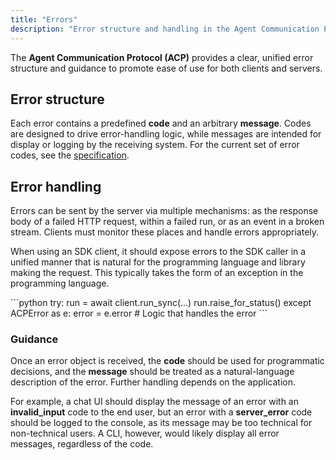 ```yaml
---
title: "Errors"
description: "Error structure and handling in the Agent Communication Protocol"
---
```


The **Agent Communication Protocol (ACP)** provides a clear, unified error structure and guidance to promote ease of use for both clients and servers.

## Error structure

Each error contains a predefined **code** and an arbitrary **message**. Codes are designed to drive error-handling logic, while messages are intended for display or logging by the receiving system. For the current set of error codes, see the [specification](https://github.com/i-am-bee/acp/blob/main/docs/spec/openapi.yaml).

## Error handling

Errors can be sent by the server via multiple mechanisms: as the response body of a failed HTTP request, within a failed run, or as an event in a broken stream. Clients must monitor these places and handle errors appropriately.

When using an SDK client, it should expose errors to the SDK caller in a unified manner that is natural for the programming language and library making the request. This typically takes the form of an exception in the programming language.

<Tabs>
    <Tab title="Python">
        ```python
        try:
            run = await client.run_sync(...)
            run.raise_for_status()
        except ACPError as e:
            error = e.error
            # Logic that handles the error
        ```
    </Tab>
</Tabs>

### Guidance

Once an error object is received, the **code** should be used for programmatic decisions, and the **message** should be treated as a natural-language description of the error. Further handling depends on the application.

For example, a chat UI should display the message of an error with an **invalid_input** code to the end user, but an error with a **server_error** code should be logged to the console, as its message may be too technical for non-technical users. A CLI, however, would likely display all error messages, regardless of the code.